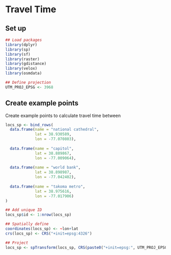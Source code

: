 # Travel Time

## Set up

```r
## Load packages
library(dplyr)
library(sp)
library(sf)
library(raster)
library(gdistance)
library(velox)
library(osmdata)

## Define projection
UTM_PROJ_EPSG <- 3968
```

## Create example points
Create example points to calculate travel time between

```r
locs_sp <- bind_rows(
  data.frame(name = "national cathedral",
             lat = 38.930589,
             lon = -77.070803),
  
  data.frame(name = "capitol",
             lat = 38.889867,
             lon = -77.009064),
  
  data.frame(name = "world bank",
             lat = 38.898987,
             lon = -77.042402),
  
  data.frame(name = "takoma metro",
             lat = 38.975616,
             lon = -77.017906)
)

## Add unique ID
locs_sp$id <- 1:nrow(locs_sp)

## Spatially define
coordinates(locs_sp) <- ~lon+lat
crs(locs_sp) <- CRS("+init=epsg:4326")

## Project
locs_sp <- spTransform(locs_sp, CRS(paste0("+init=epsg:", UTM_PROJ_EPSG)))
```



